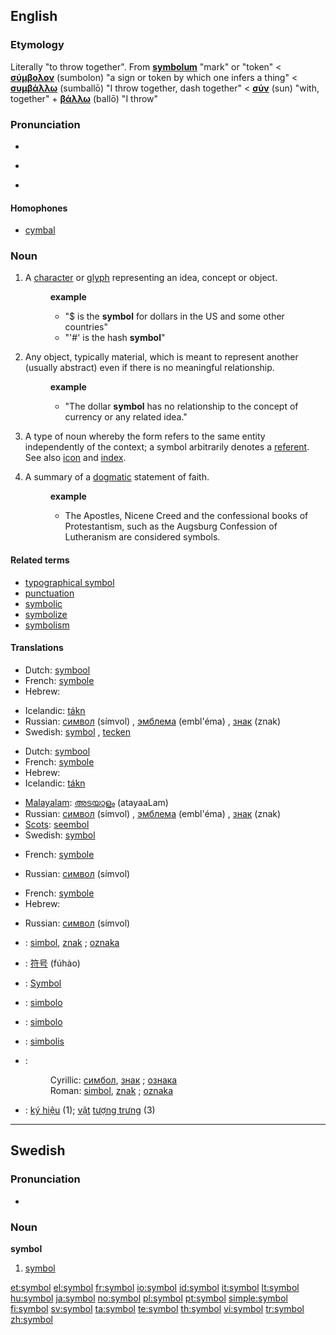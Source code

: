 {{also|Symbol}}
==English==
{{wikipedia|dab=Symbol (disambiguation)|mul=Symbol}}

===Etymology===
Literally "to throw together". From {{LL.}} '''[[symbolum]]''' "mark" or "token" < {{AGr.}} '''[[σύμβολον]]''' (sumbolon) "a sign or token by which one infers a thing" < '''[[συμβάλλω]]''' (sumballō) "I throw together, dash together" < '''[[σύν]]''' (sun) "with, together" + '''[[βάλλω]]''' (ballō) "I throw"

===Pronunciation===
* {{IPA|/sɪmbəɫ/}}
* {{a|US}} {{SAMPA|/sIm.bVl/}}
* {{audio|en-us-symbol.ogg|Audio (US)}}
*: {{rhymes|ɪmbəl}}

====Homophones====
* [[cymbal]]

===Noun===
{{en-noun}}

# A [[character]] or [[glyph]] representing an idea, concept or object.
#: '''example'''
#:* "$ is the '''symbol''' for dollars in the US and some other countries"
#:* "'#' is the hash '''symbol'''"
# Any object, typically material, which is meant to represent another (usually abstract) even if there is no meaningful relationship.
#: '''example'''
#:* "The dollar '''symbol''' has no relationship to the concept of currency or any related idea."
# {{linguistics}} A type of noun whereby the form refers to the same entity independently of the context; a symbol arbitrarily denotes a [[referent]]. See also [[icon]] and [[index]].
# A summary of a [[dogmatic]] statement of faith.
#: '''example'''
#:* The Apostles, Nicene Creed and the confessional books of Protestantism, such as the Augsburg Confession of Lutheranism are considered symbols.

====Related terms====
* [[typographical symbol]]
* [[punctuation]]
* [[symbolic]]
* [[symbolize]]
* [[symbolism]]

====Translations====
{{trans-top|character or glyph}}
* Dutch: [[symbool]]
* French: [[symbole]] {{m}}
* Hebrew: {{he-translation|סמל|sémel}} {{m}}
{{trans-mid}}
* Icelandic: [[tákn]] {{n}}
* Russian: [[символ]] (símvol) {{m}}, [[эмблема]] (embl'éma) {{f}}, [[знак]] (znak) {{m}}
* Swedish: [[symbol#Swedish|symbol]] {{c}}, [[tecken]] {{n}}
{{trans-bottom}}

{{trans-top|object meant to represent another}}
* Dutch: [[symbool]]
* French: [[symbole]] {{m}}
* Hebrew: {{he-translation|סמל|sémel}} {{m}}
* Icelandic: [[tákn]] {{n}}
{{trans-mid}}
* [[Malayalam]]: [[അടയാളം]] (atayaaLam)
* Russian: [[символ]] (símvol) {{m}}, [[эмблема]] (embl'éma) {{f}}, [[знак]] (znak) {{m}}
* [[Scots]]: [[seembol]]
* Swedish: [[symbol#Swedish|symbol]] {{c}}
{{trans-bottom}}

{{trans-top|type of noun}}
* French: [[symbole]] {{m}}
{{trans-mid}}
* Russian: [[символ]] (símvol) {{m}}
{{trans-bottom}}

{{trans-top|summary of a dogmatic statement of faith}}
* French: [[symbole]] {{m}}
* Hebrew: {{he-translation|סממן|samemán}} {{m}}
{{trans-mid}}
* Russian: [[символ]] (símvol) {{m}}
{{trans-bottom}}

{{checktrans-top}}
* {{ttbc|Bosnian}}: [[simbol]], [[znak]] {{m}}; [[oznaka]] {{f}}
* {{ttbc|Chinese}}: [[符号]] (fúhào)
* {{ttbc|German}}: [[Symbol]] {{n}}
* {{ttbc|Ido}}: [[simbolo]]
* {{ttbc|Italian}}: [[simbolo]] {{m}}
* {{ttbc|Lithuanian}}: [[simbolis]] {{m}}
* {{ttbc|Serbian}}:
*: Cyrillic: [[симбол]], [[знак]] {{m}}; [[ознака]] {{f}}
*: Roman: [[simbol]], [[znak]] {{m}}; [[oznaka]] {{f}}
* {{ttbc|Vietnamese}}: [[ký hiệu]] (1); [[vật]] [[tượng trưng]] (3)
{{trans-bottom}}

----

==Swedish==

===Pronunciation===
* {{audio|Sv-symbol.ogg|audio}}

===Noun===
{{sv-noun-reg-r-c|2=symbole}}
'''symbol'''

# [[symbol#English|symbol]]

[[Category:Symbols| ]]

[[et:symbol]]
[[el:symbol]]
[[fr:symbol]]
[[io:symbol]]
[[id:symbol]]
[[it:symbol]]
[[lt:symbol]]
[[hu:symbol]]
[[ja:symbol]]
[[no:symbol]]
[[pl:symbol]]
[[pt:symbol]]
[[simple:symbol]]
[[fi:symbol]]
[[sv:symbol]]
[[ta:symbol]]
[[te:symbol]]
[[th:symbol]]
[[vi:symbol]]
[[tr:symbol]]
[[zh:symbol]]
